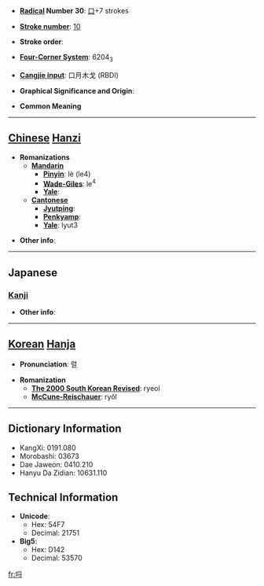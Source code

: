 * '''[[Wiktionary:Chinese radical index| Radical]] Number 30''': [[Wiktionary:Chinese radical index 口|口]]+7 strokes

* '''[[Wiktionary:Chinese total strokes index|Stroke number]]''': [[Wiktionary:Chinese total strokes index 10|10]]

* '''Stroke order''': 

* '''[[Wiktionary:Chinese four corner index|Four-Corner System]]''': 6204<sub>3</sub>

* '''[[Wiktionary:Chinese Cangjie index|Cangjie input]]''': 口月木戈 (RBDI)

* '''Graphical Significance and Origin''': 

* '''Common Meaning'''

----

== [[Chinese]] [[Hanzi]] ==

* '''Romanizations'''
** '''[[Mandarin]]'''
*** '''[[Pinyin]]''': lè (le4)
*** '''[[Wade-Giles]]''': le<sup>4</sup>
*** '''[[Yale]]''': 
** '''[[Cantonese]]'''
*** '''[[Jyutping]]''':
*** '''[[Penkyamp]]''': 
*** '''[[Yale]]''': lyut3

* '''Other info''': 

----

==Japanese==
===[[Kanji]]===
{{kanji|on readings=[[れつ]] (retsu), [[れち]] (rechi), [[りつ]] (ritsu), [[りち]] (richi)|kun readings=}}

* '''Other info''':  

----

== [[Korean]] [[Hanja]] ==

* '''Pronunciation''': 렬

* '''Romanization'''
** '''[[The 2000 South Korean Revised Romanization|The 2000 South Korean Revised]]''': ryeol
** '''[[McCune-Reischauer]]''': ryŏl

----

== Dictionary Information ==

* KangXi: 0191.080
* Morobashi: 03673
* Dae Jaweon: 0410.210
* Hanyu Da Zidian: 10631.110

== Technical Information ==

* '''Unicode''':
** Hex: 54F7
** Decimal: 21751
* '''Big5''':
** Hex: D142
** Decimal: 53570

[[fr:哷]]